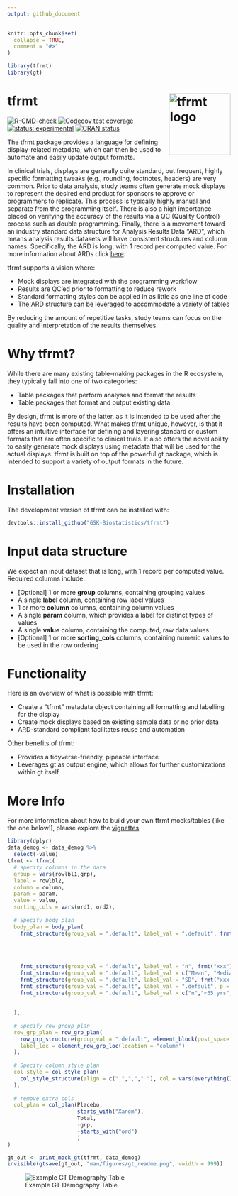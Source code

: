 ```yaml
---
output: github_document
---
```


```r
knitr::opts_chunk$set(
  collapse = TRUE,
  comment = "#>"
)
```

```r
library(tfrmt)
library(gt)
```

# tfrmt <a href='https://gsk-biostatistics.github.io/tfrmt/'><img src="man/figures/tfrmt.png" align="right" alt = "tfrmt logo" style="height:139px;"/></a>

<!-- badges: start -->

[![R-CMD-check](https://github.com/GSK-Biostatistics/tfrmt/actions/workflows/R-CMD-check.yaml/badge.svg)](https://github.com/GSK-Biostatistics/tfrmt/actions/workflows/R-CMD-check.yaml) 
[![Codecov test coverage](https://codecov.io/gh/GSK-Biostatistics/tfrmt/branch/main/graph/badge.svg)](https://app.codecov.io/gh/GSK-Biostatistics/tfrmt?branch=main)
[![status: experimental](https://github.com/GIScience/badges/raw/master/status/experimental.svg)](https://github.com/GIScience/badges#experimental)
[![CRAN status](https://www.r-pkg.org/badges/version/tfrmt)](https://CRAN.R-project.org/package=tfrmt)
<!-- badges: end -->

The tfrmt package provides a language for defining display-related metadata, which can then be used to automate and easily update output formats.

In clinical trials, displays are generally quite standard, but frequent, highly specific formatting tweaks (e.g., rounding, footnotes, headers) are very common. Prior to data analysis, study teams often generate mock displays to represent the desired end product for sponsors to approve or programmers to replicate. This process is typically highly manual and separate from the programming itself. There is also a high importance placed on verifying the accuracy of the results via a QC (Quality Control) process such as double programming. Finally, there is a movement toward an industry standard data structure for Analysis Results Data "ARD", which means analysis results datasets will have consistent structures and column names. Specifically, the ARD is long, with 1 record per computed value. For more information about ARDs click [here](https://www.pharmasug.org/download/sde/rtp2021/PharmaSUG-NCSDE_2021-08.pdf).

tfrmt supports a vision where:

-   Mock displays are integrated with the programming workflow
-   Results are QC'ed prior to formatting to reduce rework
-   Standard formatting styles can be applied in as little as one line of code
-   The ARD structure can be leveraged to accommodate a variety of tables

By reducing the amount of repetitive tasks, study teams can focus on the quality and interpretation of the results themselves.

# Why tfrmt?

While there are many existing table-making packages in the R ecosystem, they typically fall into one of two categories:

-   Table packages that perform analyses and format the results
-   Table packages that format and output existing data

By design, tfrmt is more of the latter, as it is intended to be used after the results have been computed. What makes tfrmt unique, however, is that it offers an intuitive interface for defining and layering standard or custom formats that are often specific to clinical trials. It also offers the novel ability to easily generate mock displays using metadata that will be used for the actual displays. tfrmt is built on top of the powerful gt package, which is intended to support a variety of output formats in the future.

# Installation

The development version of tfrmt can be installed with:

```r
devtools::install_github("GSK-Biostatistics/tfrmt")
```

# Input data structure

We expect an input dataset that is long, with 1 record per computed value. Required columns include:

-   [Optional] 1 or more **group** columns, containing grouping values
-   A single **label** column, containing row label values
-   1 or more **column** columns, containing column values
-   A single **param** column, which provides a label for distinct types of values
-   A single **value** column, containing the computed, raw data values
-   [Optional] 1 or more **sorting_cols** columns, containing numeric values to be used in the row ordering

# Functionality

Here is an overview of what is possible with tfrmt:

-   Create a "tfrmt" metadata object containing all formatting and labelling for the display
-   Create mock displays based on existing sample data or no prior data
-   ARD-standard compliant facilitates reuse and automation

Other benefits of tfrmt:

-   Provides a tidyverse-friendly, pipeable interface
-   Leverages gt as output engine, which allows for further customizations within gt itself

# More Info

For more information about how to build your own tfrmt mocks/tables (like the one below!), please explore the [vignettes](https://gsk-biostatistics.github.io/tfrmt/articles/examples.html).

```r
library(dplyr)
data_demog <- data_demog %>% 
  select(-value)
tfrmt <- tfrmt(
  # specify columns in the data
  group = vars(rowlbl1,grp),
  label = rowlbl2,
  column = column, 
  param = param,
  value = value,
  sorting_cols = vars(ord1, ord2),
  
  # Specify body plan
  body_plan = body_plan(
    frmt_structure(group_val = ".default", label_val = ".default", frmt_combine("{n} {pct}", 
                                                                                n = frmt("xxx"),
                                                                                pct = frmt_when("==100" ~ "",
                                                                                                "==0" ~ "",
                                                                                                TRUE ~ frmt("(xx.x %)")))),
    frmt_structure(group_val = ".default", label_val = "n", frmt("xxx")),
    frmt_structure(group_val = ".default", label_val = c("Mean", "Median", "Min","Max"), frmt("xxx.x")),
    frmt_structure(group_val = ".default", label_val = "SD", frmt("xxx.xx")),
    frmt_structure(group_val = ".default", label_val = ".default", p = frmt("")),
    frmt_structure(group_val = ".default", label_val = c("n","<65 yrs","<12 months","<25"), p = frmt_when(">0.99" ~ ">0.99",
                                                                                 "<0.001" ~ "<0.001",
                                                                                 TRUE ~ frmt("x.xxx", missing = "")))
  ),
  
  # Specify row group plan
  row_grp_plan = row_grp_plan(
    row_grp_structure(group_val = ".default", element_block(post_space = " ")),
    label_loc = element_row_grp_loc(location = "column")
  ),
  
  # Specify column style plan
  col_style = col_style_plan(
    col_style_structure(align = c(".",","," "), col = vars(everything()))
  ),
  
  # remove extra cols
  col_plan = col_plan(Placebo,
                      starts_with("Xanom"),
                      Total,
                      -grp, 
                      -starts_with("ord")
                      )
) 

gt_out <- print_mock_gt(tfrmt, data_demog)
invisible(gtsave(gt_out, "man/figures/gt_readme.png", vwidth = 999))
```

![Example GT Demography Table](man/figures/gt_readme.png)
